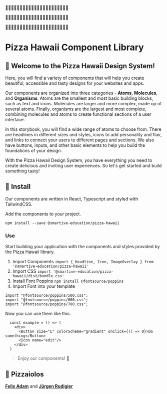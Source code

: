 
<Meta title="Welcome/Introduction" />

<style>
	{`
	#docs-root {
		overflow: hidden;
		overflow-y: visible;
	}
   .heroImg {
	margin-bottom: 150px;
   }
   .heroImg--inner {
	white-space: nowrap;
	text-overflow: clip;
	margin: 0 -50vw;
	opacity: 0.75;
   }
   .heroImg p {
	line-height: 100px;
	margin-top: -1.5%;
	font-size: 300px;
	letter-spacing: -100px;
	text-align: center;
   }
   .heroImg p:nth-child(2) {
	margin-left: 50px;
   }
   .heroImg p:nth-child(3) {
	margin-left: 100px;
   }
   .heroImg h1 {
	font-size: 48px;
   }
  `}
</style>

<div class="heroImg">
	<div class="heroImg--inner">
		<p>🍕🍕🍕🍕🍕🍕🍕🍕🍕🍕🍕🍕🍕🍕🍕🍕🍕🍕🍕🍕🍕🍕</p>
		<p>🍕🍕🍕🍕🍕🍕🍕🍕🍕🍕🍕🍕🍕🍕🍕🍕🍕🍕🍕🍕🍕🍕</p>
		<p>🍕🍕🍕🍕🍕🍕🍕🍕🍕🍕🍕🍕🍕🍕🍕🍕🍕🍕🍕🍕🍕🍕</p>
	</div>
</div>

# Pizza Hawaii Component Library

## 🍕 Welcome to the Pizza Hawaii Design System!

Here, you will find a variety of components that will help you create beautiful, accessible and tasty designs for your websites and apps.

Our components are organized into three categories - **Atoms**, **Molecules**, and **Organisms**. Atoms are the smallest and most basic building blocks, such as text and icons. Molecules are larger and more complex, made up of several atoms. Finally, organisms are the largest and most complete, combining molecules and atoms to create functional sections of a user interface.

In this storybook, you will find a wide range of atoms to choose from. There are headlines in different sizes and styles, icons to add personality and flair, and links to connect your users to different pages and sections. We also have buttons, inputs, and other basic elements to help you build the foundations of your design.

With the Pizza Hawaii Design System, you have everything you need to create delicious and inviting user experiences. So let's get started and build something tasty!

## 🍕 Install

Our components are written in React, Typescript and styled with TailwindCSS.

Add the components to your project.

`npm install --save @smartive-education/pizza-hawaii`

### **Use**

Start building your application with the components and styles provided by the Pizza Hawaii library.

1. Import Components `import { Headline, Icon, ImageOverlay } from '@smartive-education/pizza-hawaii'`
2. Import CSS `import '@smartive-education/pizza-hawaii/dist/bundle.css'`
3. Install Font Poppins `npm install @fontsource/poppins`
4. Import Font into your template

```
import "@fontsource/poppins/500.css";
import "@fontsource/poppins/600.css";
import "@fontsource/poppins/700.css";
```

Now you can use them like this:

```
  const example = () => (
    <div>
      <Button size="L" colorScheme="gradient" onClick={() => 0}>Do something</Button>
      <Icon name="edit"/>
    </div>
  )
```

> Enjoy our components! 🎉

## 🍕 Pizzaiolos

[**Felix Adam**](https://github.com/flxtagi)
and
[**Jürgen Rudigier**](https://github.com/rudigier)
